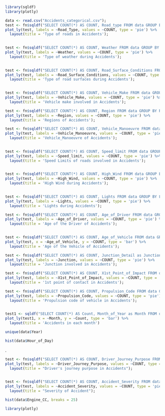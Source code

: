 ```{r}
library(sqldf)
library(plotly)

data <- read.csv("Accidents_categorical.csv");
test <- fn$sqldf("SELECT COUNT(*) AS COUNT, Road_type FROM data GROUP BY Road_Type");
plot_ly(test, labels = ~Road_Type, values = ~COUNT, type = 'pie') %>%
  layout(title = 'Type of roads in Accidents');
  
```

```{r}
test <- fn$sqldf("SELECT COUNT(*) AS COUNT, Weather FROM data GROUP BY Weather");
plot_ly(test, labels = ~Weather, values = ~COUNT, type = 'pie') %>%
  layout(title = 'Type of weather during Accidents');
  
```

```{r}
test <- fn$sqldf("SELECT COUNT(*) AS COUNT, Road_Surface_Conditions FROM data GROUP BY Road_Surface_Conditions");
plot_ly(test, labels = ~Road_Surface_Conditions, values = ~COUNT, type = 'pie') %>%
  layout(title = 'Type of road surfaces during Accidents');
  
```

```{r}
test <- fn$sqldf("SELECT COUNT(*) AS COUNT, Vehicle_Make FROM data GROUP BY Vehicle_Make");
plot_ly(test, labels = ~Vehicle_Make, values = ~COUNT, type = 'pie') %>%
  layout(title = 'Vehicle make involved in Accidents');

```

```{r}
test <- fn$sqldf("SELECT COUNT(*) AS COUNT, Region FROM data GROUP BY Region");
plot_ly(test, labels = ~Region, values = ~COUNT, type = 'pie') %>%
  layout(title = 'Regions of Accidents');


```

```{r}
test <- fn$sqldf("SELECT COUNT(*) AS COUNT, Vehicle_Manoeuvre FROM data GROUP BY Vehicle_Manoeuvre");
plot_ly(test, labels = ~Vehicle_Manoeuvre, values = ~COUNT, type = 'pie') %>%
  layout(title = 'Vehicle_Manoeuvre of Accidents');
  
```

```{r}
test <- fn$sqldf("SELECT COUNT(*) AS COUNT, Speed_limit FROM data GROUP BY Speed_limit");
plot_ly(test, labels = ~Speed_limit, values = ~COUNT, type = 'pie') %>%
  layout(title = 'Speed Limits of roads involved in Accidents');
  
```

```{r}
test <- fn$sqldf("SELECT COUNT(*) AS COUNT, High_Wind FROM data GROUP BY High_Wind");
plot_ly(test, labels = ~High_Wind, values = ~COUNT, type = 'pie') %>%
  layout(title = 'High Wind during Accidents');
  
```

```{r}  
test <- fn$sqldf("SELECT COUNT(*) AS COUNT, Lights FROM data GROUP BY Lights");
plot_ly(test, labels = ~Lights, values = ~COUNT, type = 'pie') %>%
  layout(title = 'Lights during Accidents');
```

```{r}  
test <- fn$sqldf("SELECT COUNT(*) AS COUNT, Age_of_Driver FROM data GROUP BY Age_of_Driver");
plot_ly(test, labels = ~Age_of_Driver, values = ~COUNT, type = 'pie') %>%
  layout(title = 'Age of the Driver of Accidents');
  
```

```{r}

test <- fn$sqldf("SELECT COUNT(*) AS COUNT, Age_of_Vehicle FROM data GROUP BY Age_of_Vehicle");
plot_ly(test, x = ~Age_of_Vehicle, y = ~COUNT, type = 'bar') %>%
  layout(title = 'Age of the Vehicle of Accidents');
```

```{r}

test <- fn$sqldf("SELECT COUNT(*) AS COUNT, Junction_Detail as Junction FROM data GROUP BY Junction");
plot_ly(test, labels = ~Junction, values = ~COUNT, type = 'pie') %>%
  layout(title = 'Junction involved in Accidents');

```

```{r}
test <- fn$sqldf("SELECT COUNT(*) AS COUNT, X1st_Point_of_Impact FROM data GROUP BY X1st_Point_of_Impact");
plot_ly(test, labels = ~X1st_Point_of_Impact, values = ~COUNT, type = 'pie') %>%
  layout(title = '1st point of contact in Accidents');

```

```{r}

test <- fn$sqldf("SELECT COUNT(*) AS COUNT, Propulsion_Code FROM data GROUP BY Propulsion_Code");
plot_ly(test, labels = ~Propulsion_Code, values = ~COUNT, type = 'pie') %>%
  layout(title = 'Propulsion code of vehicle in Accidents');
  
```

```{r}

test1 <- sqldf("SELECT COUNT(*) AS Count, Month_of_Year as Month FROM data GROUP BY Month_of_Year");
plot_ly(test1, x = ~Month, y = ~Count, type = 'bar') %>%
  layout(title = 'Accidents in each month')
```

```{r}
unique(data$Year)

```


```{r}
hist(data$Hour_of_Day)
```

.
```{r}


test <- fn$sqldf("SELECT COUNT(*) AS COUNT, Driver_Journey_Purpose FROM data GROUP BY Driver_Journey_Purpose");
plot_ly(test, labels = ~Driver_Journey_Purpose, values = ~COUNT, type = 'pie') %>%
  layout(title = "Driver's journey purpose in Accidents");
  
```


```{r}
test <- fn$sqldf("SELECT COUNT(*) AS COUNT, Accident_Severity FROM data GROUP BY Accident_Severity");
plot_ly(test, labels = ~Accident_Severity, values = ~COUNT, type = 'pie') %>%
  layout(title = "Severity of Accident");


```

```{r}
hist(data$Engine_CC, breaks = 25)
```

```{r}
library(plotly)
```



